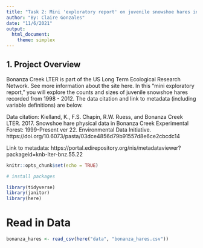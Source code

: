 ```yaml
---
title: "Task 2: Mini 'exploratory report' on juvenile snowshoe hares in Bonanza Creek Experimental Forest"
author: "By: Claire Gonzales"
date: "11/6/2021"
output: 
  html_document: 
    theme: simplex
---
```


## 1. Project Overview

Bonanza Creek LTER is part of the US Long Term Ecological Research Network. See more information about the site here. In this “mini exploratory report,” you will explore the counts and sizes of juvenile snowshoe hares recorded from 1998 - 2012. The data citation and link to metadata (including variable definitions) are below.


Data citation: Kielland, K., F.S. Chapin, R.W. Ruess, and Bonanza Creek LTER. 2017. Snowshoe hare physical data in Bonanza Creek Experimental Forest: 1999-Present ver 22. Environmental Data Initiative. https://doi.org/10.6073/pasta/03dce4856d79b91557d8e6ce2cbcdc14

Link to metadata: https://portal.edirepository.org/nis/metadataviewer?packageid=knb-lter-bnz.55.22


```r
knitr::opts_chunk$set(echo = TRUE)

# install packages

library(tidyverse)
library(janitor)
library(here)

```

# Read in Data

```r
bonanza_hares <- read_csv(here("data", "bonanza_hares.csv"))
```

